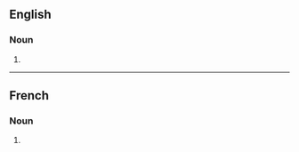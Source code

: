 ==English==

===Noun===
{{head|en|noun form}}

# {{plural of|en|mesclun}}

----

==French==

===Noun===
{{head|fr|noun form}}

# {{plural of|fr|mesclun}}